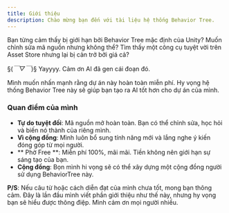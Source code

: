 ```yaml
---
title: Giới thiệu
description: Chào mừng bạn đến với tài liệu hệ thống Behavior Tree.
---
```


Bạn từng cảm thấy bị giới hạn bởi Behavior Tree mặc định của Unity? Muốn chỉnh sửa mã nguồn nhưng không thể? Tìm thấy một công cụ tuyệt vời trên Asset Store nhưng lại bị cản trở bởi giá cả?

§(*￣▽￣*)§ Yayyyy. Cảm ơn AI đã gen cái đoạn đó.

Mình muốn nhấn mạnh rằng dự án này hoàn toàn miễn phí. Hy vọng hệ thống Behavior Tree này sẽ giúp bạn tạo ra AI tốt hơn cho dự án của mình.

### Quan điểm của mình
- **Tự do tuyệt đối**: Mã nguồn mở hoàn toàn. Bạn có thể chỉnh sửa, học hỏi và biến nó thành của riêng mình.
- **Vì cộng đồng**: Mình luôn bổ sung tính năng mới và lắng nghe ý kiến đóng góp từ mọi người.
- ** Phờ Free **: Miễn phí 100%, mãi mãi. Tiền không nên giới hạn sự sáng tạo của bạn.
- **Cộng đồng**: Bọn mình hi vọng sẽ có thể xây dựng một cộng đồng người sử dụng BehaviorTree này.

**P/S**: Nếu câu từ hoặc cách diễn đạt của mình chưa tốt, mong bạn thông cảm. Đây là lần đầu mình viết phần giới thiệu như thế này, nhưng hy vọng bạn sẽ hiểu được thông điệp. Mình cảm ơn mọi người nhiều.
